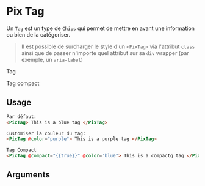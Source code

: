 
<Meta of={ComponentStories} />

# Pix Tag

Un `Tag` est un type de `Chips` qui permet de mettre en avant une information ou bien de la catégoriser.

> Il est possible de surcharger le style d'un `<PixTag>` via l'attribut `class` ainsi que de passer n'importe quel attribut sur sa `div` wrapper (par exemple, un `aria-label`)

Tag
<Story of={ComponentStories.tag} height={60} />

Tag compact
<Story of={ComponentStories.compactTag} height={60} />

## Usage

```html
Par défaut:
<PixTag> This is a blue tag </PixTag>

Customiser la couleur du tag:
<PixTag @color="purple"> This is a purple tag </PixTag>

Tag Compact
<PixTag @compact="{{true}}" @color="blue"> This is a compactg tag </PixTag>
```

## Arguments

<ArgTypes />
